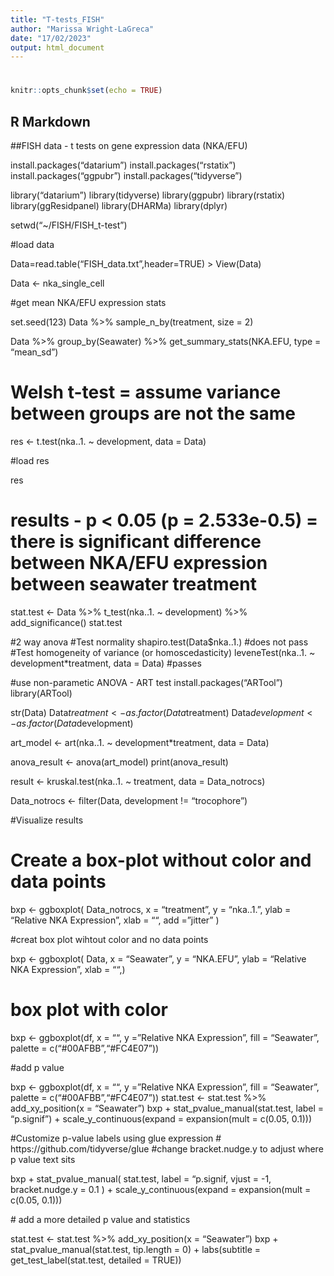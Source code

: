 ```yaml
---
title: "T-tests_FISH"
author: "Marissa Wright-LaGreca"
date: "17/02/2023"
output: html_document
---
```

#
```r
knitr::opts_chunk$set(echo = TRUE)
```

## R Markdown

##FISH data - t tests on gene expression data (NKA/EFU)

install.packages("datarium")
install.packages("rstatix")
install.packages("ggpubr")
install.packages("tidyverse")

library("datarium")
library(tidyverse)
library(ggpubr)
library(rstatix)
library(ggResidpanel)
library(DHARMa)
library(dplyr)

setwd("~/FISH/FISH_t-test")

#load data

Data=read.table("FISH_data.txt",header=TRUE)
> View(Data)

Data <- nka_single_cell

#get mean NKA/EFU expression stats

set.seed(123)
Data %>% sample_n_by(treatment, size = 2)

Data %>%
  group_by(Seawater) %>%
  get_summary_stats(NKA.EFU, type = "mean_sd")

# Welsh t-test = assume variance between groups are not the same 

res <- t.test(nka..1. ~ development, data = Data)

#load res

res

# results - p < 0.05 (p = 2.533e-0.5) = there is significant difference between NKA/EFU expression between seawater treatment

stat.test <- Data %>%
  t_test(nka..1. ~ development) %>%
  add_significance()
stat.test

#2 way anova 
#Test normality
shapiro.test(Data$nka..1.) #does not pass
#Test homogeneity of variance (or homoscedasticity) 
leveneTest(nka..1. ~ development*treatment, data = Data) #passes

#use non-parametic ANOVA - ART test
install.packages("ARTool")
library(ARTool)

str(Data)
Data$treatment <- as.factor(Data$treatment)
Data$development <- as.factor(Data$development)

art_model <- art(nka..1. ~ development*treatment, data = Data)

anova_result <- anova(art_model)
print(anova_result)

result <- kruskal.test(nka..1. ~ treatment, data = Data_notrocs)

Data_notrocs <- filter(Data, development != "trocophore")


#Visualize results

# Create a box-plot without color and data points
bxp <- ggboxplot(
  Data_notrocs, x = "treatment", y = "nka..1.", 
  ylab = "Relative NKA Expression", xlab = "", add = "jitter"
)

#creat box plot wihtout color and no data points

bxp <- ggboxplot(
  Data, x = "Seawater", y = "NKA.EFU", 
  ylab = "Relative NKA Expression", xlab = "",)

# box plot with color

bxp <- ggboxplot(df, x = "", y = "Relative NKA Expression", fill = "Seawater", palette = c("#00AFBB","#FC4E07"))

#add p value

bxp <- ggboxplot(df, x = "", y = "Relative NKA Expression", fill = "Seawater", palette = c("#00AFBB","#FC4E07"))
stat.test <- stat.test %>% add_xy_position(x = "Seawater")
bxp + 
  stat_pvalue_manual(stat.test, label = "p.signif") +
  scale_y_continuous(expand = expansion(mult = c(0.05, 0.1)))


#Customize p-value labels using glue expression 
# https://github.com/tidyverse/glue
#change bracket.nudge.y to adjust where p value text sits


bxp + stat_pvalue_manual(
  stat.test, label = "p.signif,
  vjust = -1, bracket.nudge.y = 0.1
) +
  scale_y_continuous(expand = expansion(mult = c(0.05, 0.1)))
  
  # add a more detailed p value and statistics
  
  stat.test <- stat.test %>% add_xy_position(x = "Seawater")
bxp + 
  stat_pvalue_manual(stat.test, tip.length = 0) +
  labs(subtitle = get_test_label(stat.test, detailed = TRUE))
